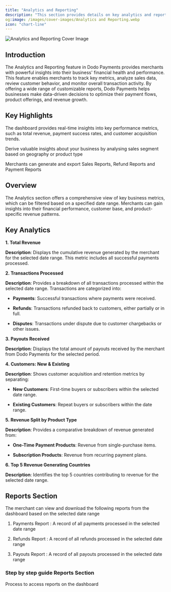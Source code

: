 ```yaml
---
title: "Analytics and Reporting"
description: "This section provides details on key analytics and reports for business analysis"
og:image: /images/cover-images/Analytics and Reporting.webp
icon: "chart-line"
---
```

<Frame>
    <img src="/images/cover-images/Analytics and Reporting.webp" alt="Analytics and Reporting Cover Image"/>
</Frame>

## Introduction

The Analytics and Reporting feature in Dodo Payments provides merchants with powerful insights into their business' financial health and performance. This feature enables merchants to track key metrics, analyze sales data, review customer behavior, and monitor overall transaction activity. By offering a wide range of customizable reports, Dodo Payments helps businesses make data-driven decisions to optimize their payment flows, product offerings, and revenue growth.

## Key Highlights

<Card title="Key Analytics" icon="chart-pie-simple">The dashboard provides real-time insights into key performance metrics, such as total revenue, payment success rates, and customer acquisition trends.</Card>

<Card title="Valuable Insights" icon="magnifying-glass">Derive valuable insights about your business by analysing sales segment based on geography or product type</Card>

<Card title="Detailed Reports" icon="file-lines">Merchants can generate and export Sales Reports, Refund Reports and Payment Reports</Card>


## **Overview**

The Analytics section offers a comprehensive view of key business metrics, which can be filtered based on a specified date range. Merchants can gain insights into their financial performance, customer base, and product-specific revenue patterns.


## **Key Analytics**

**1. Total Revenue**

**Description**: Displays the cumulative revenue generated by the merchant for the selected date range. This metric includes all successful payments processed.

**2. Transactions Processed**

**Description**: Provides a breakdown of all transactions processed within the selected date range. Transactions are categorized into:

* **Payments**: Successful transactions where payments were received.

* **Refunds**: Transactions refunded back to customers, either partially or in full.

* **Disputes**: Transactions under dispute due to customer chargebacks or other issues.

**3. Payouts Received**

**Description**: Displays the total amount of payouts received by the merchant from Dodo Payments for the selected period.

**4. Customers: New & Existing**

**Description**: Shows customer acquisition and retention metrics by separating:

* **New Customers**: First-time buyers or subscribers within the selected date range.

* **Existing Customers**: Repeat buyers or subscribers within the date range.

**5. Revenue Split by Product Type**

**Description**: Provides a comparative breakdown of revenue generated from:

* **One-Time Payment Products**: Revenue from single-purchase items.

* **Subscription Products**: Revenue from recurring payment plans.

**6. Top 5 Revenue Generating Countries**

**Description**: Identifies the top 5 countries contributing to revenue for the selected date range.

## Reports Section

The merchant can view and download the following reports from the dashboard based on the selected date range

1. Payments Report : A record of all payments processed in the selected date range

2. Refunds Report : A record of all refunds processed in the selected date range

3. Payouts Report : A record of all payouts processed in the selected date range

### Step by step guide Reports Section

<Card title="Reports" horizontal icon="file-csv" href="/guides/reports">Process to access reports on the dashboard</Card>
